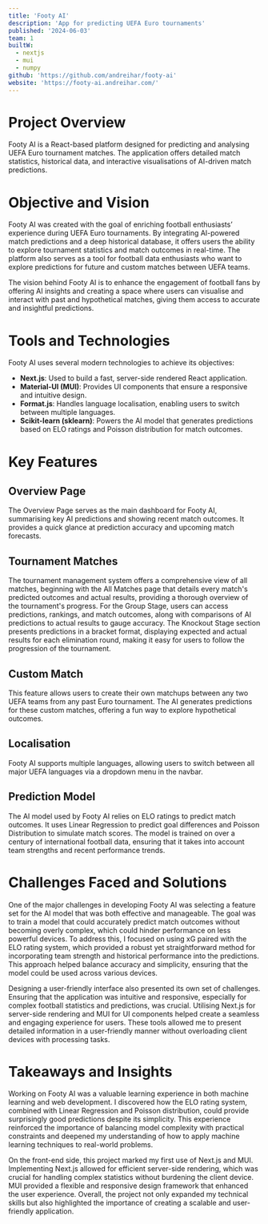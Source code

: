 ```yaml
---
title: 'Footy AI'
description: 'App for predicting UEFA Euro tournaments'
published: '2024-06-03'
team: 1
builtW:
  - nextjs
  - mui
  - numpy
github: 'https://github.com/andreihar/footy-ai'
website: 'https://footy-ai.andreihar.com/'
---
```


# Project Overview

Footy AI is a React-based platform designed for predicting and analysing UEFA Euro tournament matches. The application offers detailed match statistics, historical data, and interactive visualisations of AI-driven match predictions.

# Objective and Vision

Footy AI was created with the goal of enriching football enthusiasts’ experience during UEFA Euro tournaments. By integrating AI-powered match predictions and a deep historical database, it offers users the ability to explore tournament statistics and match outcomes in real-time. The platform also serves as a tool for football data enthusiasts who want to explore predictions for future and custom matches between UEFA teams.

The vision behind Footy AI is to enhance the engagement of football fans by offering AI insights and creating a space where users can visualise and interact with past and hypothetical matches, giving them access to accurate and insightful predictions.

# Tools and Technologies

Footy AI uses several modern technologies to achieve its objectives:

- **Next.js**: Used to build a fast, server-side rendered React application.
- **Material-UI (MUI)**: Provides UI components that ensure a responsive and intuitive design.
- **Format.js**: Handles language localisation, enabling users to switch between multiple languages.
- **Scikit-learn (sklearn)**: Powers the AI model that generates predictions based on ELO ratings and Poisson distribution for match outcomes.

# Key Features

## Overview Page

The Overview Page serves as the main dashboard for Footy AI, summarising key AI predictions and showing recent match outcomes. It provides a quick glance at prediction accuracy and upcoming match forecasts.

## Tournament Matches

The tournament management system offers a comprehensive view of all matches, beginning with the All Matches page that details every match's predicted outcomes and actual results, providing a thorough overview of the tournament's progress. For the Group Stage, users can access predictions, rankings, and match outcomes, along with comparisons of AI predictions to actual results to gauge accuracy. The Knockout Stage section presents predictions in a bracket format, displaying expected and actual results for each elimination round, making it easy for users to follow the progression of the tournament.

## Custom Match

This feature allows users to create their own matchups between any two UEFA teams from any past Euro tournament. The AI generates predictions for these custom matches, offering a fun way to explore hypothetical outcomes.

## Localisation

Footy AI supports multiple languages, allowing users to switch between all major UEFA languages via a dropdown menu in the navbar.

## Prediction Model

The AI model used by Footy AI relies on ELO ratings to predict match outcomes. It uses Linear Regression to predict goal differences and Poisson Distribution to simulate match scores. The model is trained on over a century of international football data, ensuring that it takes into account team strengths and recent performance trends.

# Challenges Faced and Solutions

One of the major challenges in developing Footy AI was selecting a feature set for the AI model that was both effective and manageable. The goal was to train a model that could accurately predict match outcomes without becoming overly complex, which could hinder performance on less powerful devices. To address this, I focused on using xG paired with the ELO rating system, which provided a robust yet straightforward method for incorporating team strength and historical performance into the predictions. This approach helped balance accuracy and simplicity, ensuring that the model could be used across various devices.

Designing a user-friendly interface also presented its own set of challenges. Ensuring that the application was intuitive and responsive, especially for complex football statistics and predictions, was crucial. Utilising Next.js for server-side rendering and MUI for UI components helped create a seamless and engaging experience for users. These tools allowed me to present detailed information in a user-friendly manner without overloading client devices with processing tasks.

# Takeaways and Insights

Working on Footy AI was a valuable learning experience in both machine learning and web development. I discovered how the ELO rating system, combined with Linear Regression and Poisson distribution, could provide surprisingly good predictions despite its simplicity. This experience reinforced the importance of balancing model complexity with practical constraints and deepened my understanding of how to apply machine learning techniques to real-world problems.

On the front-end side, this project marked my first use of Next.js and MUI. Implementing Next.js allowed for efficient server-side rendering, which was crucial for handling complex statistics without burdening the client device. MUI provided a flexible and responsive design framework that enhanced the user experience. Overall, the project not only expanded my technical skills but also highlighted the importance of creating a scalable and user-friendly application.